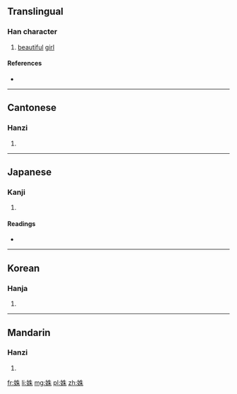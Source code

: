 ==Translingual==

===Han character===
{{Han char|rn=38|rad=女|as=06|sn=9|four=4549<sub>0</sub>|canj=女竹十木 (VHJD)|ids=⿰[[女]][[朱]]}}

# [[beautiful]] [[girl]]

====References====
* {{Han ref|kx=0259.210|dkj=06206|dj=0525.220|hdz=21044.110|uh=59DD|ud=23005|bh=CE67|bd=52839}}

----

==Cantonese==

===Hanzi===
{{yue-hanzi|jyut=[[syu1]], [[zyu1]]|y=syu1, jyu1}}

# {{defn|lang=yue|sort=女06}}

----

==Japanese==

===Kanji===
{{ja-kanji|grade=|rs=女06}}

# {{defn|lang=ja|sort=女06}}

====Readings====
* {{ja-readings|on=[[す]] (su), [[しゅ]] (shu)|kun=[[うつくしい]] (utsukushii)}}

----

==Korean==

===Hanja===
{{ko-hanja|hangeul=주|rv=ju|mr=chu}}

# {{defn|lang=ko|sort=女06}}

----

==Mandarin==

===Hanzi===
{{cmn-hanzi|pin=[[shū]] ([[shu1]])|wg=shu<sup>1</sup>}}

# {{defn|lang=cmn|sort=女06}}

[[fr:姝]]
[[li:姝]]
[[mg:姝]]
[[pl:姝]]
[[zh:姝]]